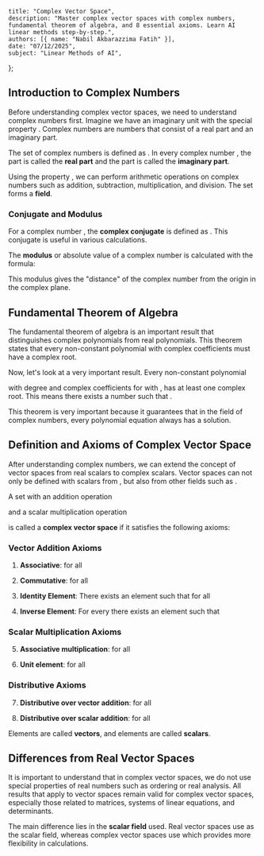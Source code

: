     title: "Complex Vector Space",
    description: "Master complex vector spaces with complex numbers, fundamental theorem of algebra, and 8 essential axioms. Learn AI linear methods step-by-step.",
    authors: [{ name: "Nabil Akbarazzima Fatih" }],
    date: "07/12/2025",
    subject: "Linear Methods of AI",
};

## Introduction to Complex Numbers

Before understanding complex vector spaces, we need to understand complex numbers first. Imagine we have an imaginary unit <InlineMath math="i" /> with the special property <InlineMath math="i^2 = -1" />. Complex numbers are numbers that consist of a real part and an imaginary part.

The set of complex numbers is defined as <InlineMath math="\mathbb{C} := \{z = x + iy : x, y \in \mathbb{R}\}" />. In every complex number <InlineMath math="z = x + iy" />, the part <InlineMath math="x = \text{Re}(z)" /> is called the **real part** and the part <InlineMath math="y = \text{Im}(z)" /> is called the **imaginary part**.

Using the property <InlineMath math="i^2 = -1" />, we can perform arithmetic operations on complex numbers such as addition, subtraction, multiplication, and division. The set <InlineMath math="(\mathbb{C}, +, \cdot)" /> forms a **field**.

### Conjugate and Modulus

For a complex number <InlineMath math="z = x + iy" />, the **complex conjugate** is defined as <InlineMath math="\overline{z} = x - iy" />. This conjugate is useful in various calculations.

The **modulus** or absolute value of a complex number is calculated with the formula:

<BlockMath math="|z| = \sqrt{z \cdot \overline{z}} = \sqrt{x^2 + y^2}" />

This modulus gives the "distance" of the complex number from the origin in the complex plane.

## Fundamental Theorem of Algebra

The fundamental theorem of algebra is an important result that distinguishes complex polynomials from real polynomials. This theorem states that every non-constant polynomial with complex coefficients must have a complex root.

Now, let's look at a very important result. Every non-constant polynomial

<BlockMath math="p(z) = a_n z^n + a_{n-1} z^{n-1} + \cdots + a_1 z + a_0, \quad z \in \mathbb{C}" />

with degree <InlineMath math="n \geq 1" /> and complex coefficients <InlineMath math="a_k \in \mathbb{C}" /> for <InlineMath math="k = 0, 1, \ldots, n" /> with <InlineMath math="a_n \neq 0" />, has at least one complex root. This means there exists a number <InlineMath math="z_* \in \mathbb{C}" /> such that <InlineMath math="p(z_*) = 0" />.

This theorem is very important because it guarantees that in the field of complex numbers, every polynomial equation always has a solution.

## Definition and Axioms of Complex Vector Space

After understanding complex numbers, we can extend the concept of vector spaces from real scalars to complex scalars. Vector spaces can not only be defined with scalars from <InlineMath math="\mathbb{R}" />, but also from other fields such as <InlineMath math="\mathbb{C}" />.

A set <InlineMath math="V" /> with an addition operation

<BlockMath math="+ : V \times V \to V : (x, y) \mapsto x + y" />

and a scalar multiplication operation

<BlockMath math="\cdot : \mathbb{C} \times V \to V : (\lambda, x) \mapsto \lambda \cdot x" />

is called a **complex vector space** if it satisfies the following axioms:

### Vector Addition Axioms

1. **Associative**: <InlineMath math="(x + y) + z = x + (y + z)" /> for all <InlineMath math="x, y, z \in V" />

2. **Commutative**: <InlineMath math="x + y = y + x" /> for all <InlineMath math="x, y \in V" />

3. **Identity Element**: There exists an element <InlineMath math="0 \in V" /> such that <InlineMath math="x + 0 = x = 0 + x" /> for all <InlineMath math="x \in V" />

4. **Inverse Element**: For every <InlineMath math="x \in V" /> there exists an element <InlineMath math="-x \in V" /> such that <InlineMath math="x + (-x) = 0 = (-x) + x" />

### Scalar Multiplication Axioms

5. **Associative multiplication**: <InlineMath math="(\lambda \mu) \cdot x = \lambda \cdot (\mu \cdot x)" /> for all <InlineMath math="\lambda, \mu \in \mathbb{C}, x \in V" />

6. **Unit element**: <InlineMath math="1 \cdot x = x" /> for all <InlineMath math="x \in V" />

### Distributive Axioms

7. **Distributive over vector addition**: <InlineMath math="\lambda \cdot (x + y) = \lambda \cdot x + \lambda \cdot y" /> for all <InlineMath math="\lambda \in \mathbb{C}, x, y \in V" />

8. **Distributive over scalar addition**: <InlineMath math="(\lambda + \mu) \cdot x = \lambda \cdot x + \mu \cdot x" /> for all <InlineMath math="\lambda, \mu \in \mathbb{C}, x \in V" />

Elements <InlineMath math="x \in V" /> are called **vectors**, and elements <InlineMath math="\lambda \in \mathbb{C}" /> are called **scalars**.

## Differences from Real Vector Spaces

It is important to understand that in complex vector spaces, we do not use special properties of real numbers such as ordering or real analysis. All results that apply to vector spaces remain valid for complex vector spaces, especially those related to matrices, systems of linear equations, and determinants.

The main difference lies in the **scalar field** used. Real vector spaces use <InlineMath math="\mathbb{R}" /> as the scalar field, whereas complex vector spaces use <InlineMath math="\mathbb{C}" /> which provides more flexibility in calculations.